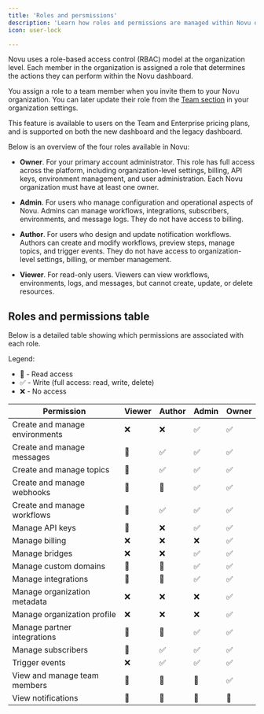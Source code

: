 ```yaml
---
title: 'Roles and persmissions'
description: 'Learn how roles and permissions are managed within Novu organizations'
icon: user-lock

---
```

Novu uses a role-based access control (RBAC) model at the organization level. Each member in the organization is assigned a role that determines the actions they can perform within the Novu dashboard.

You assign a role to a team member when you invite them to your Novu organization. You can later update their role from the [Team section](https://dashboard.novu.co/settings/team) in your organization settings.

<Callout type="info">
  This feature is available to users on the Team and Enterprise pricing plans, and is supported on both the new dashboard and the legacy dashboard.
</Callout>

Below is an overview of the four roles available in Novu:
- **Owner**. For your primary account administrator. This role has full access across the platform, including organization-level settings, billing, API keys, environment management, and user administration. Each Novu organization must have at least one owner.

- **Admin**. For users who manage configuration and operational aspects of Novu. Admins can manage workflows, integrations, subscribers, environments, and message logs. They do not have access to billing.

- **Author**. For users who design and update notification workflows. Authors can create and modify workflows, preview steps, manage topics, and trigger events. They do not have access to organization-level settings, billing, or member management.

- **Viewer**. For read-only users. Viewers can view workflows, environments, logs, and messages, but cannot create, update, or delete resources.

## Roles and permissions table

Below is a detailed table showing which permissions are associated with each role.

Legend:
- 📖 - Read access
- ✅ - Write (full access: read, write, delete)
- ❌ - No access

| Permission                      | **Viewer** | **Author** | **Admin** | **Owner** |
| ------------------------------ | ---------- | ---------- | --------- | --------- |
| Create and manage environments | ❌         | ❌         | ✅         | ✅         |
| Create and manage messages     | 📖         | ✅         | ✅         | ✅         |
| Create and manage topics       | 📖         | ✅         | ✅         | ✅         |
| Create and manage webhooks     | 📖         | 📖         | ✅         | ✅         |
| Create and manage workflows    | 📖         | ✅         | ✅         | ✅         |
| Manage API keys                | 📖         | ❌         | ✅         | ✅         |
| Manage billing                 | ❌         | ❌         | ❌         | ✅         |
| Manage bridges                 | ❌         | ❌         | ✅         | ✅         |
| Manage custom domains          | 📖         | 📖         | ✅         | ✅         |
| Manage integrations            | 📖         | 📖         | ✅         | ✅         |
| Manage organization metadata   | ❌         | ❌         | ❌         | ✅         |
| Manage organization profile    | ❌         | ❌         | ❌         | ✅         |
| Manage partner integrations    | 📖         | 📖         | ✅         | ✅         |
| Manage subscribers             | 📖         | ✅         | ✅         | ✅         |
| Trigger events                 | ❌         | ✅         | ✅         | ✅         |
| View and manage team members   | 📖         | 📖         | 📖         | ✅         |
| View notifications             | 📖         | 📖         | 📖         | 📖         |
